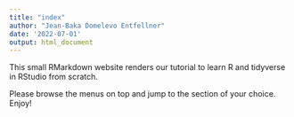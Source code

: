```yaml
---
title: "index"
author: "Jean-Baka Domelevo Entfellner"
date: '2022-07-01'
output: html_document
---
```


This small RMarkdown website renders our tutorial to learn R and tidyverse in RStudio from scratch.

Please browse the menus on top and jump to the section of your choice. Enjoy!